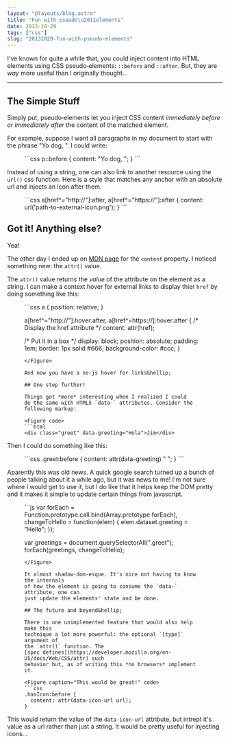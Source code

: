 ```yaml
---
layout: "@layouts/blog.astro"
title: "Fun with pseudo\u2011elements"
date: 2013-10-29
tags: ["css"]
slug: "20131029-fun-with-pseudo-elements"
---
```


I've known for quite a while that, you could inject content into
HTML elements using CSS pseudo&#x2011;elements: `::before` and
`::after`. But, they are _way_ more useful than I originally thought&hellip;

***

## The Simple Stuff

Simply put, pseudo&#x2011;elements let you inject CSS content _immediately before_ or _immediately after_ the content of the matched element.

For example, suppose I want all paragraphs in my document to start with the phrase "Yo dog, ". I could write:

<Figure caption="Xzibit would be proud!" code>
```css
p::before { content: "Yo dog, "; }
```
</Figure>

Instead of using a string, one can also link to another resource using the `url()` css function. Here is a style that matches any anchor with an absolute url and injects an icon after them.

<Figure caption="Adding images as content." code>
```css
a[href^="http://"]:after, a[href^="https://"]:after {
  content: url('path-to-external-icon.png');
}
```
</Figure>

## Got it! Anything else?

Yea!

The other day I ended up on [MDN page](https://developer.mozilla.org/en-US/docs/Web/CSS/content)
for the `content` property. I noticed something new: the `attr()` value.

The `attr()` value returns the *value* of the attribute
on the element as a string. I can make a context hover for external
links to display thier `href` by doing something like this:

<Figure caption="Or&hellip; you could just use title attribute." code>
```css
a { position: relative; }

a[href^="http://"]:hover:after, a[href^=https://]:hover:after {
  /* Display the href attribute */
  content: attr(href);

  /* Put it in a box */
  display: block;
  position: absolute;
  padding: 1em;
  border: 1px solid #666;
  background-color: #ccc;
}
```
</Figure>

And now you have a no-js hover for links&hellip;

## One step further!

Things got *more* interesting when I realized I could
do the same with HTML5 `data-` attributes. Consider the following markup:

<Figure code>
```html
<div class="greet" data-greeting="Hola">Jim</div>
```
</Figure>

Then I could do something like this:

<Figure code>
```css
.greet:before {
  content: attr(data-greeting) " ";
}
```
</Figure>

Aparently this was old news. A quick google search turned up a bunch
of people talking about it a while ago, but it was news to me! I'm not sure
where I would get to use it, but I do like that it helps keep the DOM pretty
and it makes it simple to update certain things from javascript.

<Figure code>
```js
var forEach = Function.prototype.call.bind(Array.prototype.forEach),
    changeToHello = function(elem) {
      elem.dataset.greeting = "Hello";
    });

var greetings = document.querySelectorAll(".greet");
forEach(greetings, changeToHello);
```
</Figure>

It almost shadow-dom-esque. It's nice not having to know the internals
of how the element is going to consume the `data-` attribute, one can
just update the elements' state and be done.

## The future and beyond&hellip;

There is one unimplemented feature that would also help make this
technique a lot more powerful: the optional `[type]` argument of
the `attr()` function. The
[spec defines](https://developer.mozilla.org/en-US/docs/Web/CSS/attr) such
behavior but, as of writing this *no browsers* implement it.

<Figure caption="This would be great!" code>
```css
.hasIcon:before {
  content: attr(data-icon-url url);
}
```
</Figure>

This would return the value of the `data-icon-url` attribute, but intrept
it's value as a url rather than just a string. It would be pretty useful
for injecting icons&hellip;
